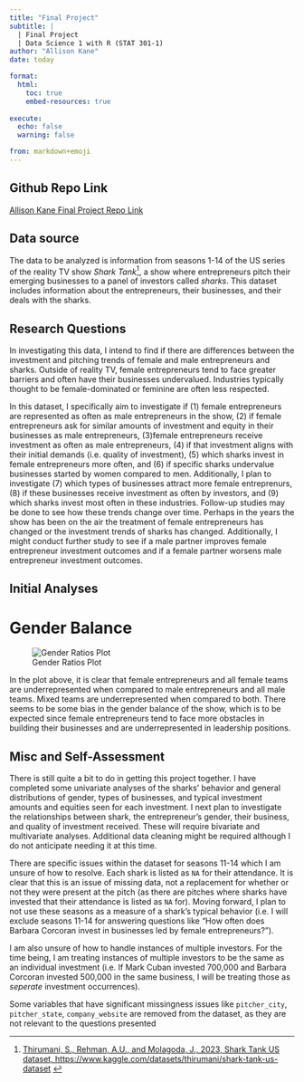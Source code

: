 ```yaml
---
title: "Final Project"
subtitle: |
  | Final Project 
  | Data Science 1 with R (STAT 301-1)
author: "Allison Kane"
date: today

format:
  html:
    toc: true
    embed-resources: true
    
execute:
  echo: false
  warning: false

from: markdown+emoji 
---
```


::: {.callout-tip icon=false}

## Github Repo Link

[Allison Kane Final Project Repo Link](https://github.com/stat301-1-2023-fall/final-project-1-akane2460.git)

:::

## Data source

The data to be analyzed is information from seasons 1-14 of the US series of the reality TV show *Shark Tank*^[ [Thirumani, S., Rehman, A.U., and Molagoda, J., 2023, Shark Tank US dataset, https://www.kaggle.com/datasets/thirumani/shark-tank-us-dataset](https://www.kaggle.com/datasets/thirumani/shark-tank-us-dataset) ], a show where entrepreneurs pitch their emerging businesses to a panel of investors called *sharks*. This dataset includes information about the entrepreneurs, their businesses, and their deals with the sharks. 

## Research Questions

In investigating this data, I intend to find if there are differences between the investment and pitching trends of female and male entrepreneurs and sharks. Outside of reality TV, female entrepreneurs tend to face greater barriers and often have their businesses undervalued. Industries typically thought to be female-dominated or feminine are often less respected. 

In this dataset, I specifically aim to investigate if (1) female entrepreneurs are represented as often as male entrepreneurs in the show, (2) if female entrepreneurs ask for similar amounts of investment and equity in their businesses as male entrepreneurs, (3)female entrepreneurs receive investment as often as male entrepreneurs, (4) if that investment aligns with their initial demands (i.e. quality of investment), (5) which sharks invest in female entrepreneurs more often, and (6) if specific sharks undervalue businesses started by women compared to men. Additionally, I plan to investigate (7) which types of businesses attract more female entreprenurs, (8) if these businesses receive investment as often by investors, and (9) which sharks invest most often in these industries. Follow-up studies may be done to see how these trends change over time. Perhaps in the years the show has been on the air the treatment of female entrepreneurs has changed or the investment trends of sharks has changed. Additionally, I might conduct further study to see if a male partner improves female entrepreneur investment outcomes and if a female partner worsens male entrepreneur investment outcomes.

## Initial Analyses

# Gender Balance

![Gender Ratios Plot](plots/gender_ratios_plot.png)

In the plot above, it is clear that female entrepreneurs and all female teams are underrepresented when compared to male entrepreneurs and all male teams. Mixed teams are underrepresented when compared to both. There seems to be some bias in the gender balance of the show, which is to be expected since female entrepreneurs tend to face more obstacles in building their businesses and are underrepresented in leadership positions. 


## Misc and Self-Assessment

There is still quite a bit to do in getting this project together. I have completed some univariate analyses of the sharks' behavior and general distributions of gender, types of businesses, and typical investment amounts and equities seen for each investment. I next plan to investigate the relationships between shark, the entrepreneur's gender, their business, and quality of investment received. These will require bivariate and multivariate analyses. Additional data cleaning might be required although I do not anticipate needing it at this time. 

There are specific issues within the dataset for seasons 11-14 which I am unsure of how to resolve. Each shark is listed as `NA` for their attendance. It is clear that this is an issue of missing data, not a replacement for whether or not they were present at the pitch (as there are pitches where sharks have invested that their attendance is listed as `NA` for). Moving forward, I plan to not use these seasons as a measure of a shark's typical behavior (i.e. I will exclude seasons 11-14 for answering questions like "How often does Barbara Corcoran invest in businesses led by female entrepreneurs?"). 

I am also unsure of how to handle instances of multiple investors. For the time being, I am treating instances of multiple investors to be the same as an individual investment (i.e. If Mark Cuban invested 700,000 and Barbara Corcoran invested 500,000 in the same business, I will be treating those as *seperate* investment occurrences).

Some variables that have significant missingness issues like `pitcher_city`, `pitcher_state`, `company_website` are removed from the dataset, as they are not relevant to the questions presented 
